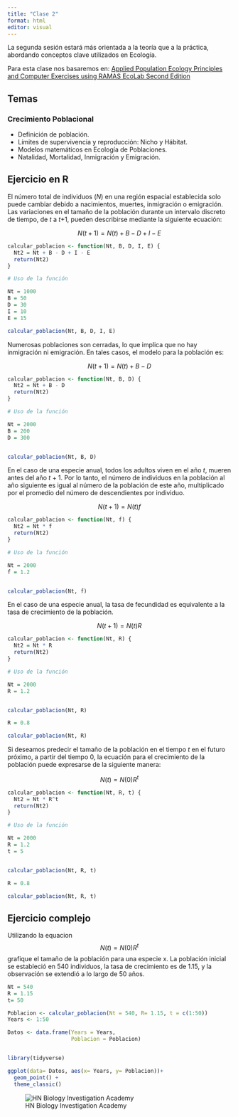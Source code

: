 ---
title: "Clase 2"
format: html
editor: visual
---

La segunda sesión estará más orientada a la teoría que a la práctica, abordando conceptos clave utilizados en Ecología.

Para esta clase nos basaremos en: [Applied Population Ecology Principles and Computer Exercises using RAMAS EcoLab Second Edition](https://www.nhbs.com/applied-population-ecology-book)

## Temas

### Crecimiento Poblacional

-   Definición de población.
-   Límites de supervivencia y reproducción: Nicho y Hábitat.
-   Modelos matemáticos en Ecología de Poblaciones.
-   Natalidad, Mortalidad, Inmigración y Emigración.

## Ejercicio en R

El número total de individuos (*N*) en una región espacial establecida solo puede cambiar debido a nacimientos, muertes, inmigración o emigración. Las variaciones en el tamaño de la población durante un intervalo discreto de tiempo, de *t* a *t*+1, pueden describirse mediante la siguiente ecuación:

$$N(t+1) = N(t) + B - D + I - E$$ 


```{r}
calcular_poblacion <- function(Nt, B, D, I, E) {
  Nt2 = Nt + B - D + I - E
  return(Nt2)
}

# Uso de la función

Nt = 1000
B = 50
D = 30
I = 10
E = 15

calcular_poblacion(Nt, B, D, I, E)
```

Numerosas poblaciones son cerradas, lo que implica que no hay inmigración ni emigración. En tales casos, el modelo para la población es:

$$N(t+1) = N(t) + B - D$$ 


```{r}
calcular_poblacion <- function(Nt, B, D) {
  Nt2 = Nt + B - D
  return(Nt2)
}

# Uso de la función

Nt = 2000
B = 200
D = 300


calcular_poblacion(Nt, B, D)
```

En el caso de una especie anual, todos los adultos viven en el año *t*, mueren antes del año *t* + 1. Por lo tanto, el número de individuos en la población al año siguiente es igual al número de la población de este año, multiplicado por el promedio del número de descendientes por individuo.

$$N(t+1) = N(t)f$$

```{r}
calcular_poblacion <- function(Nt, f) {
  Nt2 = Nt * f
  return(Nt2)
}

# Uso de la función

Nt = 2000
f = 1.2


calcular_poblacion(Nt, f)
```

En el caso de una especie anual, la tasa de fecundidad es equivalente a la tasa de crecimiento de la población.

$$N(t+1) = N(t)R$$ 

```{r}
calcular_poblacion <- function(Nt, R) {
  Nt2 = Nt * R
  return(Nt2)
}

# Uso de la función

Nt = 2000
R = 1.2


calcular_poblacion(Nt, R)

R = 0.8

calcular_poblacion(Nt, R)

```
Si deseamos predecir el tamaño de la población en el tiempo *t* en el futuro próximo, a partir del tiempo 0, la ecuación para el crecimiento de la población puede expresarse de la siguiente manera:

$$N(t) = N(0)R^t$$

```{r}
calcular_poblacion <- function(Nt, R, t) {
  Nt2 = Nt * R^t
  return(Nt2)
}

# Uso de la función

Nt = 2000
R = 1.2
t = 5


calcular_poblacion(Nt, R, t)

R = 0.8

calcular_poblacion(Nt, R, t)

```

## Ejercicio complejo

Utilizando la equacion $$N(t) = N(0)R^t$$ grafique el tamaño de la población para una especie x. La población inicial se estableció en 540 individuos, la tasa de crecimiento es de 1.15, y la observación se extendió a lo largo de 50 años.

```{r, warning=FALSE}
Nt = 540
R = 1.15
t= 50

Poblacion <- calcular_poblacion(Nt = 540, R= 1.15, t = c(1:50))
Years <- 1:50

Datos <- data.frame(Years = Years,
                    Poblacion = Poblacion)


library(tidyverse)

ggplot(data= Datos, aes(x= Years, y= Poblacion))+
  geom_point() +
  theme_classic()

```



![HN Biology Investigation Academy](HN%20Cursos%20publicidad/HN%20Biology%20Inv%20large.jpg)

